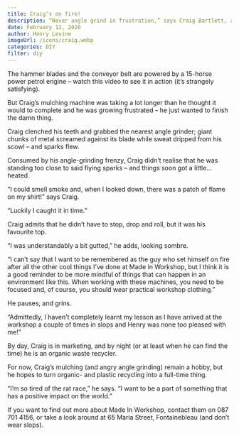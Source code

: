 ```yaml
---
title: Craig’s on fire!
description: “Never angle grind in frustration,” says Craig Bartlett, a regular at Made In Workshop who had a scorching experience in the makerspace.
date: February 12, 2020
author: Henry Levine
imageUrl: /icons/craig.webp
categories: DIY
filter: diy
---
```


The hammer blades and the conveyor belt are powered by a 15-horse power petrol engine – watch this video to see it in action (it’s strangely satisfying).

But Craig’s mulching machine was taking a lot longer than he thought it would to complete and he was growing frustrated – he just wanted to finish the damn thing.

Craig clenched his teeth and grabbed the nearest angle grinder; giant chunks of metal screamed against its blade while sweat dripped from his scowl – and sparks flew.

Consumed by his angle-grinding frenzy, Craig didn’t realise that he was standing too close to said flying sparks – and things soon got a little… heated.

“I could smell smoke and, when I looked down, there was a patch of flame on my shirt!” says Craig.

“Luckily I caught it in time.”

Craig admits that he didn’t have to stop, drop and roll, but it was his favourite top.

“I was understandably a bit gutted,” he adds, looking sombre.   

“I can’t say that I want to be remembered as the guy who set himself on fire after all the other cool things I’ve done at Made in Workshop, but I think it is a good reminder to be more mindful of things that can happen in an environment like this. When working with these machines, you need to be focused and, of course, you should wear practical workshop clothing.”

He pauses, and grins.

“Admittedly, I haven’t completely learnt my lesson as I have arrived at the workshop a couple of times in slops and Henry was none too pleased with me!”

By day, Craig is in marketing, and by night (or at least when he can find the time) he is an organic waste recycler.

For now, Craig’s mulching (and angry angle grinding) remain a hobby, but he hopes to turn organic- and plastic recycling into a full-time thing.

“I’m so tired of the rat race,” he says. “I want to be a part of something that has a positive impact on the world.”

If you want to find out more about Made In Workshop, contact them on 087 701 4156, or take a look around at 65 Maria Street, Fontainebleau (and don’t wear slops).